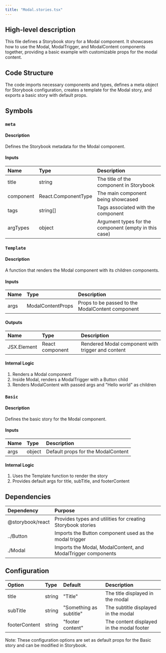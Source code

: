 ```yaml
---
title: "Modal.stories.tsx"
---
```


## High-level description
This file defines a Storybook story for a Modal component. It showcases how to use the Modal, ModalTrigger, and ModalContent components together, providing a basic example with customizable props for the modal content.

## Code Structure
The code imports necessary components and types, defines a meta object for Storybook configuration, creates a template for the Modal story, and exports a basic story with default props.

## Symbols

### `meta`
#### Description
Defines the Storybook metadata for the Modal component.

#### Inputs
| Name | Type | Description |
|:-----|:-----|:------------|
| title | string | The title of the component in Storybook |
| component | React.ComponentType | The main component being showcased |
| tags | string[] | Tags associated with the component |
| argTypes | object | Argument types for the component (empty in this case) |

### `Template`
#### Description
A function that renders the Modal component with its children components.

#### Inputs
| Name | Type | Description |
|:-----|:-----|:------------|
| args | ModalContentProps | Props to be passed to the ModalContent component |

#### Outputs
| Name | Type | Description |
|:-----|:-----|:------------|
| JSX.Element | React component | Rendered Modal component with trigger and content |

#### Internal Logic
1. Renders a Modal component
2. Inside Modal, renders a ModalTrigger with a Button child
3. Renders ModalContent with passed args and "Hello world" as children

### `Basic`
#### Description
Defines the basic story for the Modal component.

#### Inputs
| Name | Type | Description |
|:-----|:-----|:------------|
| args | object | Default props for the ModalContent |

#### Internal Logic
1. Uses the Template function to render the story
2. Provides default args for title, subTitle, and footerContent

## Dependencies
| Dependency | Purpose |
|:-----------|:--------|
| @storybook/react | Provides types and utilities for creating Storybook stories |
| ../Button | Imports the Button component used as the modal trigger |
| ./Modal | Imports the Modal, ModalContent, and ModalTrigger components |

## Configuration
| Option | Type | Default | Description |
|:-------|:-----|:--------|:------------|
| title | string | "Title" | The title displayed in the modal |
| subTitle | string | "Something as subtitle" | The subtitle displayed in the modal |
| footerContent | string | "footer content" | The content displayed in the modal footer |

Note: These configuration options are set as default props for the Basic story and can be modified in Storybook.